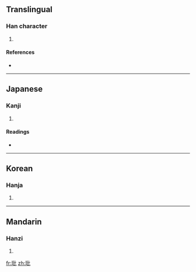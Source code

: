 ==Translingual==

===Han character===
{{Han char|rn=96|rad=玉|as=04|sn=8|four=1111<sub>0</sub>|canj=一土心心 (MGPP), X一土心心 (XMGPP)}}

# {{defn|Han|sort=玉04}}

====References====
* {{Han ref|kx=0728.210|dkj=20879|dj=1140.180|hdz=21103.110|uh=73AD|ud=29613|bh=CD68|bd=52584}}

----

==Japanese==

===Kanji===
{{ja-kanji|grade=|rs=玉04}}

# {{defn|Japanese|sort=玉04}}

====Readings====
* {{ja-readings|on=[[ひん]] (hin), [[びん]] (bin), [[へん]] (hen), [[べん]] (ben)|kun=}}

----

==Korean==

===Hanja===
{{ko-hanja|hangeul=빈|eumhun=|rv=bin|mr=pin|y=pin}}

# {{defn|Korean|sort=玉04}}

----

==Mandarin==

===Hanzi===
{{cmn-hanzi|pin=[[pí]] ([[pi2]])|wg=p'i<sup>2</sup>}}

# {{defn|Mandarin|sort=玉04}}

[[fr:玭]]
[[zh:玭]]